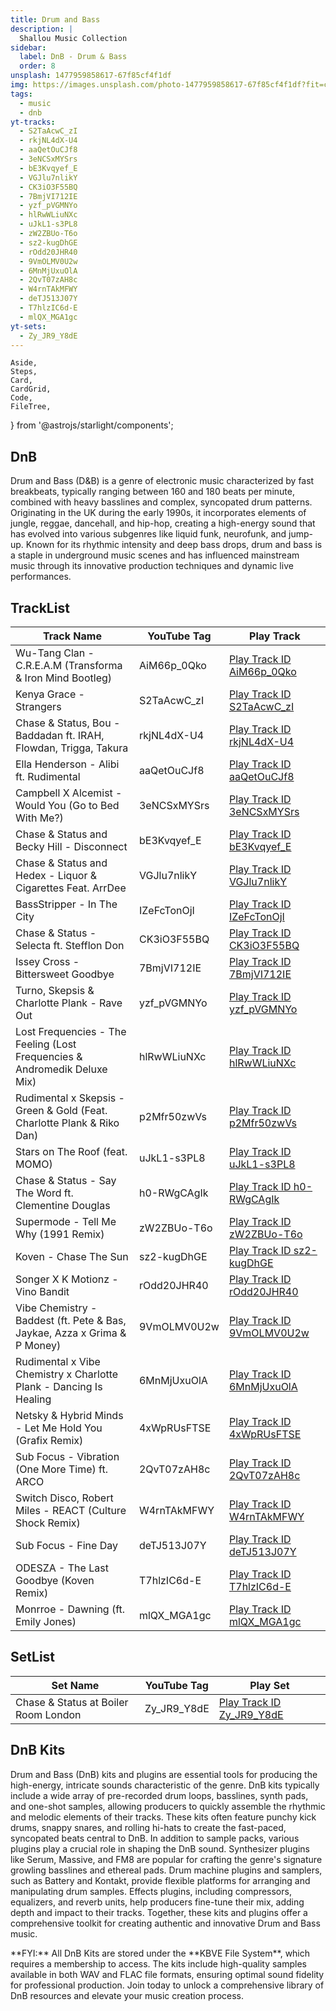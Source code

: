 ```yaml
---
title: Drum and Bass
description: |
  Shallou Music Collection
sidebar:
  label: DnB - Drum & Bass
  order: 8
unsplash: 1477959858617-67f85cf4f1df
img: https://images.unsplash.com/photo-1477959858617-67f85cf4f1df?fit=crop&w=1400&h=700&q=75
tags:
  - music
  - dnb
yt-tracks:
  - S2TaAcwC_zI
  - rkjNL4dX-U4
  - aaQetOuCJf8
  - 3eNCSxMYSrs
  - bE3Kvqyef_E
  - VGJlu7nlikY
  - CK3iO3F55BQ
  - 7BmjVI712IE
  - yzf_pVGMNYo
  - hlRwWLiuNXc
  - uJkL1-s3PL8
  - zW2ZBUo-T6o
  - sz2-kugDhGE
  - rOdd20JHR40
  - 9VmOLMV0U2w
  - 6MnMjUxuOlA
  - 2QvT07zAH8c
  - W4rnTAkMFWY
  - deTJ513J07Y
  - T7hlzIC6d-E
  - mlQX_MGA1gc
yt-sets:
  - Zy_JR9_Y8dE
---
```



	Aside,
	Steps,
	Card,
	CardGrid,
	Code,
	FileTree,
} from '@astrojs/starlight/components';

## DnB

Drum and Bass (D&B) is a genre of electronic music characterized by fast breakbeats, typically ranging between 160 and 180 beats per minute, combined with heavy basslines and complex, syncopated drum patterns.
Originating in the UK during the early 1990s, it incorporates elements of jungle, reggae, dancehall, and hip-hop, creating a high-energy sound that has evolved into various subgenres like liquid funk, neurofunk, and jump-up.
Known for its rhythmic intensity and deep bass drops, drum and bass is a staple in underground music scenes and has influenced mainstream music through its innovative production techniques and dynamic live performances.

## TrackList

| Track Name                                                                | YouTube Tag | Play Track                                                          |
| ------------------------------------------------------------------------- | ----------- | ------------------------------------------------------------------- |
| Wu-Tang Clan - C.R.E.A.M (Transforma & Iron Mind Bootleg)                 | AiM66p_0Qko | [Play Track ID AiM66p_0Qko](https://kbve.com/music/?yt=AiM66p_0Qko) |
| Kenya Grace - Strangers                                                   | S2TaAcwC_zI | [Play Track ID S2TaAcwC_zI](https://kbve.com/music/?yt=S2TaAcwC_zI) |
| Chase & Status, Bou - Baddadan ft. IRAH, Flowdan, Trigga, Takura          | rkjNL4dX-U4 | [Play Track ID rkjNL4dX-U4](https://kbve.com/music/?yt=rkjNL4dX-U4) |
| Ella Henderson - Alibi ft. Rudimental                                     | aaQetOuCJf8 | [Play Track ID aaQetOuCJf8](https://kbve.com/music/?yt=aaQetOuCJf8) |
| Campbell X Alcemist - Would You (Go to Bed With Me?)                      | 3eNCSxMYSrs | [Play Track ID 3eNCSxMYSrs](https://kbve.com/music/?yt=3eNCSxMYSrs) |
| Chase & Status and Becky Hill - Disconnect                                | bE3Kvqyef_E | [Play Track ID bE3Kvqyef_E](https://kbve.com/music/?yt=bE3Kvqyef_E) |
| Chase & Status and Hedex - Liquor & Cigarettes Feat. ArrDee               | VGJlu7nlikY | [Play Track ID VGJlu7nlikY](https://kbve.com/music/?yt=VGJlu7nlikY) |
| BassStripper - In The City                                                | IZeFcTonOjI | [Play Track ID IZeFcTonOjI](https://kbve.com/music/?yt=IZeFcTonOjI) |
| Chase & Status - Selecta ft. Stefflon Don                                 | CK3iO3F55BQ | [Play Track ID CK3iO3F55BQ](https://kbve.com/music/?yt=CK3iO3F55BQ) |
| Issey Cross - Bittersweet Goodbye                                         | 7BmjVI712IE | [Play Track ID 7BmjVI712IE](https://kbve.com/music/?yt=7BmjVI712IE) |
| Turno, Skepsis & Charlotte Plank - Rave Out                               | yzf_pVGMNYo | [Play Track ID yzf_pVGMNYo](https://kbve.com/music/?yt=yzf_pVGMNYo) |
| Lost Frequencies - The Feeling (Lost Frequencies & Andromedik Deluxe Mix) | hlRwWLiuNXc | [Play Track ID hlRwWLiuNXc](https://kbve.com/music/?yt=hlRwWLiuNXc) |
| Rudimental x Skepsis - Green & Gold (Feat. Charlotte Plank & Riko Dan)    | p2Mfr50zwVs | [Play Track ID p2Mfr50zwVs](https://kbve.com/music/?yt=p2Mfr50zwVs) |
| Stars on The Roof (feat. MOMO)                                            | uJkL1-s3PL8 | [Play Track ID uJkL1-s3PL8](https://kbve.com/music/?yt=uJkL1-s3PL8) |
| Chase & Status - Say The Word ft. Clementine Douglas                      | h0-RWgCAgIk | [Play Track ID h0-RWgCAgIk](https://kbve.com/music/?yt=h0-RWgCAgIk) |
| Supermode - Tell Me Why (1991 Remix)                                      | zW2ZBUo-T6o | [Play Track ID zW2ZBUo-T6o](https://kbve.com/music/?yt=zW2ZBUo-T6o) |
| Koven - Chase The Sun                                                     | sz2-kugDhGE | [Play Track ID sz2-kugDhGE](https://kbve.com/music/?yt=sz2-kugDhGE) |
| Songer X K Motionz - Vino Bandit                                          | rOdd20JHR40 | [Play Track ID rOdd20JHR40](https://kbve.com/music/?yt=rOdd20JHR40) |
| Vibe Chemistry - Baddest (ft. Pete & Bas, Jaykae, Azza x Grima & P Money) | 9VmOLMV0U2w | [Play Track ID 9VmOLMV0U2w](https://kbve.com/music/?yt=9VmOLMV0U2w) |
| Rudimental x Vibe Chemistry x Charlotte Plank - Dancing Is Healing        | 6MnMjUxuOlA | [Play Track ID 6MnMjUxuOlA](https://kbve.com/music/?yt=6MnMjUxuOlA) |
| Netsky & Hybrid Minds - Let Me Hold You (Grafix Remix)                    | 4xWpRUsFTSE | [Play Track ID 4xWpRUsFTSE](https://kbve.com/music/?yt=4xWpRUsFTSE) |
| Sub Focus - Vibration (One More Time) ft. ARCO                            | 2QvT07zAH8c | [Play Track ID 2QvT07zAH8c](https://kbve.com/music/?yt=2QvT07zAH8c) |
| Switch Disco, Robert Miles - REACT (Culture Shock Remix)                  | W4rnTAkMFWY | [Play Track ID W4rnTAkMFWY](https://kbve.com/music/?yt=W4rnTAkMFWY) |
| Sub Focus - Fine Day                                                      | deTJ513J07Y | [Play Track ID deTJ513J07Y](https://kbve.com/music/?yt=deTJ513J07Y) |
| ODESZA - The Last Goodbye (Koven Remix)                                   | T7hlzIC6d-E | [Play Track ID T7hlzIC6d-E](https://kbve.com/music/?yt=T7hlzIC6d-E) |
| Monrroe - Dawning (ft. Emily Jones)                                       | mlQX_MGA1gc | [Play Track ID mlQX_MGA1gc](https://kbve.com/music/?yt=mlQX_MGA1gc) |

## SetList

| Set Name                             | YouTube Tag | Play Set                                                            |
| ------------------------------------ | ----------- | ------------------------------------------------------------------- |
| Chase & Status at Boiler Room London | Zy_JR9_Y8dE | [Play Track ID Zy_JR9_Y8dE](https://kbve.com/music/?yt=Zy_JR9_Y8dE) |


## DnB Kits

Drum and Bass (DnB) kits and plugins are essential tools for producing the high-energy, intricate sounds characteristic of the genre.
DnB kits typically include a wide array of pre-recorded drum loops, basslines, synth pads, and one-shot samples, allowing producers to quickly assemble the rhythmic and melodic elements of their tracks.
These kits often feature punchy kick drums, snappy snares, and rolling hi-hats to create the fast-paced, syncopated beats central to DnB.
In addition to sample packs, various plugins play a crucial role in shaping the DnB sound. Synthesizer plugins like Serum, Massive, and FM8 are popular for crafting the genre's signature growling basslines and ethereal pads.
Drum machine plugins and samplers, such as Battery and Kontakt, provide flexible platforms for arranging and manipulating drum samples.
Effects plugins, including compressors, equalizers, and reverb units, help producers fine-tune their mix, adding depth and impact to their tracks.
Together, these kits and plugins offer a comprehensive toolkit for creating authentic and innovative Drum and Bass music.

<Aside>
**FYI:** All DnB Kits are stored under the **KBVE File System**, which requires a membership to access.
The kits include high-quality samples available in both WAV and FLAC file formats, ensuring optimal sound fidelity for professional production.
Join today to unlock a comprehensive library of DnB resources and elevate your music creation process.
</Aside>